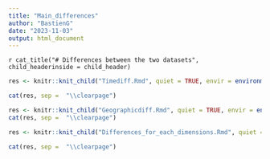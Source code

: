 ```yaml
---
title: "Main_differences"
author: "BastienG"
date: "2023-11-03"
output: html_document
---
```


`r cat_title("# Differences between the two datasets", child_headerinside = child_header)`


```r

res <- knitr::knit_child("Timediff.Rmd", quiet = TRUE, envir = environment())

cat(res, sep =  "\\clearpage")

```

\clearpage

```r

res <- knitr::knit_child("Geographicdiff.Rmd", quiet = TRUE, envir = environment())
cat(res, sep =  "\\clearpage")

```

\clearpage

```r

res <- knitr::knit_child("Differences_for_each_dimensions.Rmd", quiet = TRUE, envir = environment())

cat(res, sep =  "\\clearpage")

```

\clearpage
